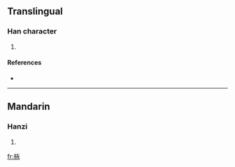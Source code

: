 ==Translingual==

===Han character===
{{Han char|rn=75|rad=木|as=05|sn=9|four=|canj=木戈弓水 (DINE)}}

# {{defn|Han|sort=木05}}

====References====
* {{Han ref|kx=0521.121|hdz=21189.050|uh=6810|ud=26640}}

----

==Mandarin==

===Hanzi===
{{cmn-hanzi|pin=[[sǔn]] ([[sun3]]), [[yǒng]] ([[yong3]])|wg=sun<sup>3</sup>, yung<sup>3</sup>}}

# {{defn|Mandarin}}

[[fr:栐]]